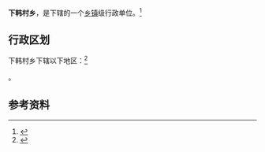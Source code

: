 {{中国乡级行政区|14/02/25/206/000}}

'''下韩村乡'''，是{{PRC admin/fullname|14/02/25/206/000|3}}下辖的一个[[乡镇|乡镇]]级行政单位。<ref>{{PRC admin/ref sgc|{{PRC admin/parent|14/02/25/206/000}}}}</ref>

== 行政区划 ==

下韩村乡下辖以下地区：<ref>{{PRC admin/ref sgc|14/02/25/206/000}}</ref>

{{PRC admin/children|14/02/25/206/000}}。

== 参考资料 ==

{{reflist}}

{{行政区划小作品}}
{{PRC admin/navcat|14/02/25/206/000}}